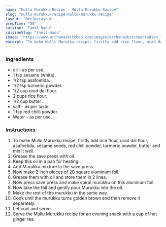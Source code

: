 ---
name: "Mullu Murukku Recipe - Mullu Murukku Recipe"
slug: "mullu-murukku-recipe-mullu-murukku-recipe"
layout: 'RecipeLayout'
prepTime: "50"
cuisine: "Tamil Nadu"
cuisineSlug: "tamil-nadu"
image: "https://www.archanaskitchen.com/images/archanaskitchen/Indian_Tea_Time_Snacks/Murruku_Chakali_Recipe.jpg"
excerpt: "To make Mullu Murukku recipe, firstly add rice flour, urad dal flour, asafoetida, sesame seeds, red chili powder, turmeric powder, butter and mix it well"
---

### Ingredients

-  oil - as per use.
-  1 tsp sesame (white).
-  1/2 tsp asafoetida.
-  1/2 tsp turmeric powder.
-  1/2 cup urad dal flour.
- 2 cups rice flour.
-  1/2 cup butter .
-  salt - as per taste.
-  1 tsp red chilli powder.
-  Water - as per use.

### Instructions

1. To make Mullu Murukku recipe, firstly add rice flour, urad dal flour, asafoetida, sesame seeds, red chili powder, turmeric powder, butter and mix it well.
1. Grease the save press with oil.
1. Keep this oil in a pan for heating.
1. Add Murukku mixture to the save press.
1. Now make 2 inch pieces of 20 square aluminum foil.
1. Grease them with oil and store them in 2 lines.
1. Now press save press and make spiral murukku on this aluminum foil.
1. Now take the foil and gently pour Murukku into the oil.
1. Make the rest of the murukku in the same way.
1. Cook until the murukku turns golden brown and then remove it separately.
1. Let cool and serve.
1. Serve the Mullu Murukku recipe for an evening snack with a cup of hot ginger tea.
